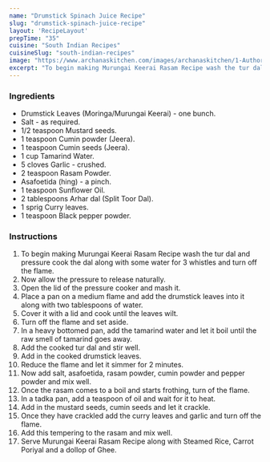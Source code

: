 ---
name: "Drumstick Spinach Juice Recipe"
slug: "drumstick-spinach-juice-recipe"
layout: 'RecipeLayout'
prepTime: "35"
cuisine: "South Indian Recipes"
cuisineSlug: "south-indian-recipes"
image: "https://www.archanaskitchen.com/images/archanaskitchen/1-Author/swathynandhini/MURUNGAI_KEERAI_RASAM_original.jpg"
excerpt: "To begin making Murungai Keerai Rasam Recipe wash the tur dal and pressure cook the dal along with some water for 3 whistles and turn off the flame"
---

### Ingredients

- Drumstick Leaves (Moringa/Murungai Keerai) - one bunch.
- Salt - as required.
- 1/2 teaspoon Mustard seeds.
- 1 teaspoon Cumin powder (Jeera).
- 1 teaspoon Cumin seeds (Jeera).
- 1 cup Tamarind Water.
- 5 cloves Garlic - crushed.
- 2 teaspoon Rasam Powder.
- Asafoetida (hing) - a pinch.
- 1 teaspoon Sunflower Oil.
- 2 tablespoons Arhar dal (Split Toor Dal).
- 1 sprig Curry leaves.
- 1 teaspoon Black pepper powder.

### Instructions

1. To begin making Murungai Keerai Rasam Recipe wash the tur dal and pressure cook the dal along with some water for 3 whistles and turn off the flame.
1. Now allow the pressure to release naturally.
1. Open the lid of the pressure cooker and mash it.
1. Place a pan on a medium flame and add the drumstick leaves into it along with two tablespoons of water.
1. Cover it with a lid and cook until the leaves wilt.
1. Turn off the flame and set aside.
1. In a heavy bottomed pan, add the tamarind water and let it boil until the raw smell of tamarind goes away.
1. Add the cooked tur dal and stir well.
1. Add in the cooked drumstick leaves.
1. Reduce the flame and let it simmer for 2 minutes.
1. Now add salt, asafoetida, rasam powder, cumin powder and pepper powder and mix well.
1.  Once the rasam comes to a boil and starts frothing, turn of the flame.
1. In a tadka pan, add a teaspoon of oil and wait for it to heat.
1. Add in the mustard seeds, cumin seeds and let it crackle.
1. Once they have crackled add the curry leaves and garlic and  turn off the flame.
1. Add this tempering to the rasam and mix well.
1. Serve Murungai Keerai Rasam Recipe along with Steamed Rice, Carrot Poriyal and a dollop of Ghee.
